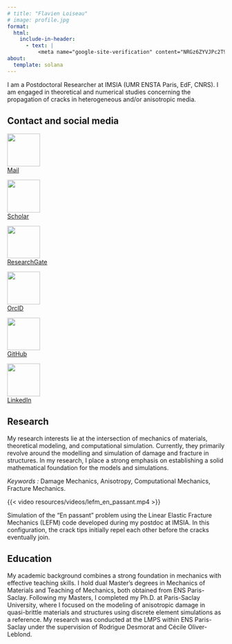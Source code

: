 ```yaml
---
# title: "Flavien Loiseau"
# image: profile.jpg
format:
  html:
    include-in-header:
      - text: |
          <meta name="google-site-verification" content="NRGz6ZYVJPc2T9YhBtKcQ92ZTaQ2MO2HWhfjQwAVFG0" />
about:
  template: solana
---
```

I am a Postdoctoral Researcher at IMSIA (UMR ENSTA Paris, EdF, CNRS). I am engaged in theoretical and numerical studies concerning the propagation of cracks in heterogeneous and/or anisotropic media.


## Contact and social media

::::{.contact-container}

:::{.contact-item}
[
  ![](https://img.icons8.com/?size=100&id=OumT4lIcOllS&format=png&color=000000){height=2cm} <br>
  Mail
](mailto:flavien.loiseau@ensta-paris.fr)
:::

:::{.contact-item}
[
  ![](https://upload.wikimedia.org/wikipedia/commons/c/c7/Google_Scholar_logo.svg){height=2cm} <br>
  Scholar
](https://scholar.google.fr/citations?user=0UFftRMAAAAJ)
:::

:::{.contact-item}
[
  ![](https://upload.wikimedia.org/wikipedia/commons/5/5e/ResearchGate_icon_SVG.svg){height=2cm} <br>
  ResearchGate
](https://www.researchgate.net/profile/Flavien-Loiseau)
:::

:::{.contact-item}
[
  ![](https://upload.wikimedia.org/wikipedia/commons/0/06/ORCID_iD.svg){height=2cm} <br>
  OrcID
](https://orcid.org/0000-0002-6305-7309)
:::

:::{.contact-item}
[
  ![](https://upload.wikimedia.org/wikipedia/commons/c/c2/GitHub_Invertocat_Logo.svg){height=2cm} <br>
  GitHub
](https://github.com/floiseau)
:::

:::{.contact-item}
[
  ![](https://www.linkedin.com/favicon.ico){height=2cm} <br>
  LinkedIn
](https://www.linkedin.com/in/flavien-loiseau/)
:::

::::

## Research
My research interests lie at the intersection of mechanics of materials, theoretical modeling, and computational simulation. Currently, they primarily revolve around the modelling and simulation of damage and fracture in structures. In my research, I place a strong emphasis on establishing a solid mathematical foundation for the models and simulations.

*Keywords :* Damage Mechanics, Anisotropy, Computational Mechanics, Fracture Mechanics.

::: {#fig-en-passant}
{{< video resources/videos/lefm_en_passant.mp4 >}}

Simulation of the "En passant" problem using the Linear Elastic Fracture Mechanics (LEFM) code developed during my postdoc at IMSIA. In this configuration, the crack tips initially repel each other before the cracks eventually join.
:::


## Education
My academic background combines a strong foundation in mechanics with effective teaching skills.
I hold dual Master's degrees in Mechanics of Materials and Teaching of Mechanics, both obtained from ENS Paris-Saclay.
Following my Masters, I completed my Ph.D. at Paris-Saclay University, where I focused on the modeling of anisotropic damage in quasi-brittle materials and structures using discrete element simulations as a reference.
My research was conducted at the LMPS within ENS Paris-Saclay under the supervision of Rodrigue Desmorat and Cécile Oliver-Leblond.
